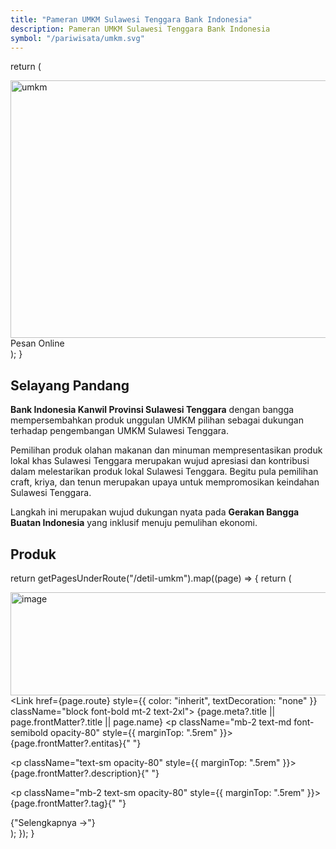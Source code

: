 ```yaml
---
title: "Pameran UMKM Sulawesi Tenggara Bank Indonesia"
description: Pameran UMKM Sulawesi Tenggara Bank Indonesia
symbol: "/pariwisata/umkm.svg"
---
```


  return (
    <div className="relative mx-auto mb-6 max-w-screen-lg border-b border-gray-400 border-opacity-20">
      <div className="text-center mb-2">
        <Image src="/pariwisata/banner-umkm1.png" width="1100" height="412" alt="umkm" className="inline-flex"></Image>
            <Link href="https://wa.me/6287851660170" className="shadow-lg shadow-red-700 absolute bottom-0 right-0 items-center m-2 xs:m-2 sm:m-2 lg:m-6 xl:m-6 px-3 py-2 text-sm lg:text-md xl:text-md sm:text-sm xs:text-sm font-medium text-center text-white bg-red-500 rounded-full hover:bg-red-700 focus:ring-4 focus:outline-none focus:ring-blue-300 dark:bg-red-500 dark:hover:bg-red-600 dark:focus:ring-red-600">
                <PhoneArrowDownLeftIcon className="flex-shrink-0 h-4 w-4 align-middle text-white inline-flex mr-1"/> Pesan Online
            </Link>
      </div>
    </div>
  );
}

## Selayang Pandang

<BannerWisata />

**Bank Indonesia Kanwil Provinsi Sulawesi Tenggara** dengan bangga mempersembahkan produk unggulan UMKM pilihan sebagai dukungan terhadap pengembangan UMKM Sulawesi Tenggara.

Pemilihan produk olahan makanan dan minuman mempresentasikan produk lokal khas Sulawesi Tenggara merupakan wujud apresiasi dan kontribusi dalam melestarikan produk lokal Sulawesi Tenggara. Begitu pula pemilihan craft, kriya, dan tenun merupakan upaya untuk mempromosikan keindahan Sulawesi Tenggara.

Langkah ini merupakan wujud dukungan nyata pada **Gerakan Bangga Buatan Indonesia** yang inklusif menuju pemulihan ekonomi.

## Produk

  return getPagesUnderRoute("/detil-umkm").map((page) => {
    return (
      <div key={page.route} className="mb-10">
        <Link href={page.route}><Image className="block mt-8"  src={page.frontMatter?.symbol} width="1100" height="165" alt="image" /></Link>
        <Link href={page.route} style={{ color: "inherit", textDecoration: "none" }} className="block font-bold mt-2 text-2xl">
          {page.meta?.title || page.frontMatter?.title || page.name}
        </Link>
        <p className="mb-2 text-md font-semibold opacity-80" style={{ marginTop: ".5rem" }}>
           <UserIcon className="flex-shrink-0 h-4 w-4 align-middle opacity-80 inline-flex mr-1"/> {page.frontMatter?.entitas}{" "}
        </p>
        <p className="text-sm opacity-80" style={{ marginTop: ".5rem" }}>
           {page.frontMatter?.description}{" "}
        </p>
        <p className="mb-2 text-sm opacity-80" style={{ marginTop: ".5rem" }}>
           <TagIcon className="flex-shrink-0 h-4 w-4 align-middle opacity-80 inline-flex mr-1"/> {page.frontMatter?.tag}{" "}
        </p>
        <span className="inline-block text-md font-medium text-blue-500">
            <Link href={page.route}>{"Selengkapnya →"}</Link>
        </span>
      </div>
    );
  });
}

<div className="mt-2 grid grid-cols-2 gap-y-10 sm:grid-cols-2 gap-x-2 lg:grid-cols-3 xl:grid-cols-3 xl:gap-x-2">
<WisataIndex />
</div>